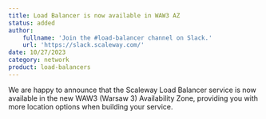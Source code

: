 ```yaml
---
title: Load Balancer is now available in WAW3 AZ
status: added
author:
    fullname: 'Join the #load-balancer channel on Slack.'
    url: 'https://slack.scaleway.com/'
date: 10/27/2023
category: network
product: load-balancers
---
```


We are happy to announce that the Scaleway Load Balancer service is now available in the new WAW3 (Warsaw 3) Availability Zone, providing you with more location options when building your service.

